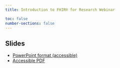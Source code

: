 ```yaml
---
title: Introduction to FHIR® for Research Webinar

toc: false
number-sections: false
---
```


## Slides

-   [PowerPoint format (accessible)](FHIR%20for%20Research%20Webinar%20(508C).pptx)
-   [Accessible PDF](FHIR for Research Webinar (508C).pdf)
